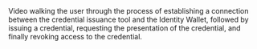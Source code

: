 
<Callout type="info">
  Video walking the user through the process of establishing a connection
  between the credential issuance tool and the Identity Wallet, followed by
  issuing a credential, requesting the presentation of the credential, and
  finally revoking access to the credential.
</Callout>
